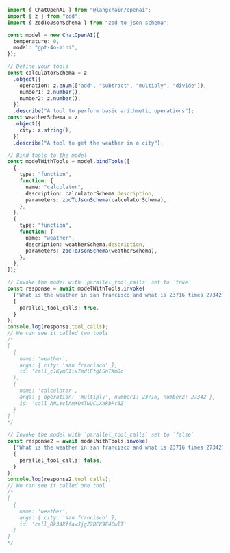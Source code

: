 ```typescript
import { ChatOpenAI } from "@langchain/openai";
import { z } from "zod";
import { zodToJsonSchema } from "zod-to-json-schema";

const model = new ChatOpenAI({
  temperature: 0,
  model: "gpt-4o-mini",
});

// Define your tools
const calculatorSchema = z
  .object({
    operation: z.enum(["add", "subtract", "multiply", "divide"]),
    number1: z.number(),
    number2: z.number(),
  })
  .describe("A tool to perform basic arithmetic operations");
const weatherSchema = z
  .object({
    city: z.string(),
  })
  .describe("A tool to get the weather in a city");

// Bind tools to the model
const modelWithTools = model.bindTools([
  {
    type: "function",
    function: {
      name: "calculator",
      description: calculatorSchema.description,
      parameters: zodToJsonSchema(calculatorSchema),
    },
  },
  {
    type: "function",
    function: {
      name: "weather",
      description: weatherSchema.description,
      parameters: zodToJsonSchema(weatherSchema),
    },
  },
]);

// Invoke the model with `parallel_tool_calls` set to `true`
const response = await modelWithTools.invoke(
  ["What is the weather in san francisco and what is 23716 times 27342?"],
  {
    parallel_tool_calls: true,
  }
);
console.log(response.tool_calls);
// We can see it called two tools
/*
[
  {
    name: 'weather',
    args: { city: 'san francisco' },
    id: 'call_c1KymEIix7mdlFtgLSnTXmDc'
  },
  {
    name: 'calculator',
    args: { operation: 'multiply', number1: 23716, number2: 27342 },
    id: 'call_ANLYclAmXQ4TwUCLXakbPr3Z'
  }
]
*/

// Invoke the model with `parallel_tool_calls` set to `false`
const response2 = await modelWithTools.invoke(
  ["What is the weather in san francisco and what is 23716 times 27342?"],
  {
    parallel_tool_calls: false,
  }
);
console.log(response2.tool_calls);
// We can see it called one tool
/*
[
  {
    name: 'weather',
    args: { city: 'san francisco' },
    id: 'call_Rk34XffawJjgZ2BCK9E4CwlT'
  }
]
*/
```
